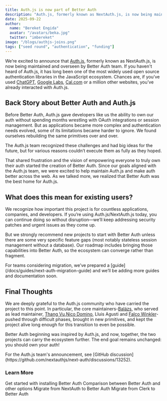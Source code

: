 ```yaml
---
title: Auth.js is now part of Better Auth
description: "Auth.js, formerly known as NextAuth.js, is now being maintained and overseen by Better Auth team"
date: 2025-09-22
author:
  name: "Bereket Engida"
  avatar: "/avatars/beka.jpg"
  twitter: "imbereket"
image: "/blogs/authjs-joins.png"
tags: ["seed round", "authentication", "funding"]
---
```


We’re excited to announce that [Auth.js](https://authjs.dev), formerly known as NextAuth.js, is now being maintained and overseen by Better Auth team. If you haven't heard of Auth.js, it has long been one of the most widely used open source authentication libraries in the JavaScript ecosystem. Chances are, if you’ve used [ChatGPT](https://chatgpt.com), [Google Labs](https://labs.google), [Cal.com](https://cal.com) or a million other websites, you’ve already interacted with Auth.js.  

## Back Story about Better Auth and Auth.js

Before Better Auth, Auth.js gave developers like us the ability to own our auth without spending months wrestling with OAuth integrations or session management. But as applications became more complex and authentication needs evolved, some of its limitations became harder to ignore. We found ourselves rebuilding the same primitives over and over.

The Auth.js team recognized these challenges and had big ideas for the future, but for various reasons couldn’t execute them as fully as they hoped.

That shared frustration and the vision of empowering everyone to truly own their auth started the creation of Better Auth. Since our goals aligned with the Auth.js team, we were excited to help maintain Auth.js and make auth better across the web. As we talked more, we realized that Better Auth was the best home for Auth.js.

## What does this mean for existing users?

We recognize how important this project is for countless applications, companies, and developers. If you’re using Auth.js/NextAuth.js today, you can continue doing so without disruption—we’ll keep addressing security patches and urgent issues as they come up.

But we strongly recommend new projects to start with Better Auth unless there are some very specific feature gaps (most notably stateless session management without a database). Our roadmap includes bringing those capabilities into Better Auth, so the ecosystem can converge rather than fragment.

<Callout>
For teams considering migration, we’ve prepared a [guide](/docs/guides/next-auth-migration-guide) and we’ll be adding more guides and documentation soon.
</Callout>

## Final Thoughts

We are deeply grateful to the Auth.js community who have carried the project to this point. In particular, the core maintainers-[Balázs](https://x.com/balazsorban44), who served as lead maintainer, [Thang Vu](https://x.com/thanghvu),[Nico Domino](https://ndo.dev), Lluis Agusti and [Falco Winkler](https://github.com/falcowinkler)-pushed through difficult phases, brought in new primitives, and kept the project alive long enough for this transition to even be possible.

Better Auth beginning was inspired by Auth.js, and now, together, the two projects can carry the ecosystem further. The end goal remains unchanged: you should own your auth!


<Callout type="none">
For the Auth.js team's announcement, see [GitHub discussion](https://github.com/nextauthjs/next-auth/discussions/13252).
</Callout>


### Learn More

<Cards>
  <Card
    href="https://www.better-auth.com/docs/introduction"
    title="Better Auth Setup"
  >
    Get started with installing Better Auth
  </Card>
    <Card
    href="https://www.better-auth.com/docs/comparison"
    title="Comparison"
  >
    Comparison between Better Auth and other options
  </Card>
  <Card
    href="https://www.better-auth.com/docs/guides/next-auth-migration-guide"
    title="NextAuth Migration Guide"
  >
    Migrate from NextAuth to Better Auth
  </Card>
  <Card
    href="https://www.better-auth.com/docs/guides/clerk-migration-guide"
    title="Clerk Migration Guide"
  >
    Migrate from Clerk to Better Auth
  </Card>
</Cards>
